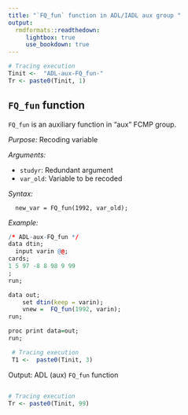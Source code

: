 ```yaml
---
title: "`FQ_fun` function in ADL/IADL aux group "
output:
  rmdformats::readthedown:
     lightbox: true
     use_bookdown: true
---
```


```r
# Tracing execution
Tinit <-  "ADL-aux-FQ_fun-"
Tr <- paste0(Tinit, 1)
```


## `FQ_fun` function

`FQ_fun` is an auxiliary function in "aux" FCMP group.

 _Purpose:_ Recoding variable  

 _Arguments:_  

* `studyr`: Redundant argument 
* `var_old`: Variable to be recoded

_Syntax:_ 

``` 
  new_var = FQ_fun(1992, var_old);
```



 _Example:_ 
 

```r
/* ADL-aux-FQ_fun */
data dtin;
  input varin @@;
cards;
1 5 97 -8 8 98 9 99
;
run;

data out; 
    set dtin(keep = varin); 
    vnew =  FQ_fun(1992, varin);
run;

proc print data=out;
run;
``` 

```r
 # Tracing execution
 T1 <-  paste0(Tinit, 3)
```

Output: ADL (aux) `FQ_fun` function

```sas
```

```r
# Tracing execution
Tr <- paste0(Tinit, 99)
```
